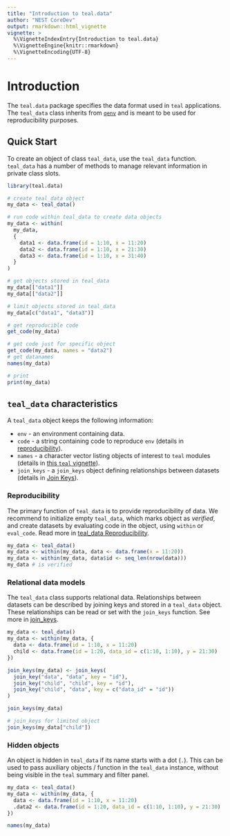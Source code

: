 ```yaml
---
title: "Introduction to teal.data"
author: "NEST CoreDev"
output: rmarkdown::html_vignette
vignette: >
  %\VignetteIndexEntry{Introduction to teal.data}
  %\VignetteEngine{knitr::rmarkdown}
  %\VignetteEncoding{UTF-8}
---
```


# Introduction

The `teal.data` package specifies the data format used in `teal` applications. 
The `teal_data` class inherits from [`qenv`](https://insightsengineering.github.io/teal.code/latest-tag/articles/qenv.html) and is meant to be used for reproducibility purposes. 

## Quick Start

To create an object of class `teal_data`, use the `teal_data` function.
`teal_data` has a number of methods to manage relevant information in private class slots.

```r
library(teal.data)

# create teal_data object
my_data <- teal_data()

# run code within teal_data to create data objects
my_data <- within(
  my_data,
  {
    data1 <- data.frame(id = 1:10, x = 11:20)
    data2 <- data.frame(id = 1:10, x = 21:30)
    data3 <- data.frame(id = 1:10, x = 31:40)
  }
)

# get objects stored in teal_data
my_data[["data1"]]
my_data[["data2"]]

# limit objects stored in teal_data
my_data[c("data1", "data3")]

# get reproducible code
get_code(my_data)

# get code just for specific object
get_code(my_data, names = "data2")
# get datanames
names(my_data)

# print
print(my_data)
```


## `teal_data` characteristics

A `teal_data` object keeps the following information:

- `env` - an environment containing data.
- `code` - a string containing code to reproduce `env` (details in [reproducibility](teal-data-reproducibility.html)).
- `names` - a character vector listing objects of interest to `teal` modules (details in [this `teal` vignette](https://insightsengineering.github.io/teal/latest-tag/articles/including-data-in-teal-applications.html)).
- `join_keys` - a `join_keys` object defining relationships between datasets (details in [Join Keys](join-keys.html)).

### Reproducibility

The primary function of `teal_data` is to provide reproducibility of data.
We recommend to initialize empty `teal_data`, which marks object as _verified_, and create datasets by evaluating code in the object, using `within` or `eval_code`.
Read more in [teal_data Reproducibility](teal-data-reproducibility.html).

```r
my_data <- teal_data()
my_data <- within(my_data, data <- data.frame(x = 11:20))
my_data <- within(my_data, data$id <- seq_len(nrow(data)))
my_data # is verified
```

### Relational data models

The `teal_data` class supports relational data.
Relationships between datasets can be described by joining keys and stored in a `teal_data` object.
These relationships can be read or set with the `join_keys` function.
See more in [join_keys](join-keys.html).

```r
my_data <- teal_data()
my_data <- within(my_data, {
  data <- data.frame(id = 1:10, x = 11:20)
  child <- data.frame(id = 1:20, data_id = c(1:10, 1:10), y = 21:30)
})

join_keys(my_data) <- join_keys(
  join_key("data", "data", key = "id"),
  join_key("child", "child", key = "id"),
  join_key("child", "data", key = c("data_id" = "id"))
)

join_keys(my_data)

# join_keys for limited object
join_keys(my_data["child"])
```

### Hidden objects

An object is hidden in `teal_data` if its name starts with a dot (`.`).
This can be used to pass auxiliary objects / function in the `teal_data` instance, without being visible in the `teal` summary and filter panel.

```r
my_data <- teal_data()
my_data <- within(my_data, {
  data <- data.frame(id = 1:10, x = 11:20)
  .data2 <- data.frame(id = 1:20, data_id = c(1:10, 1:10), y = 21:30)
})

names(my_data)
```
